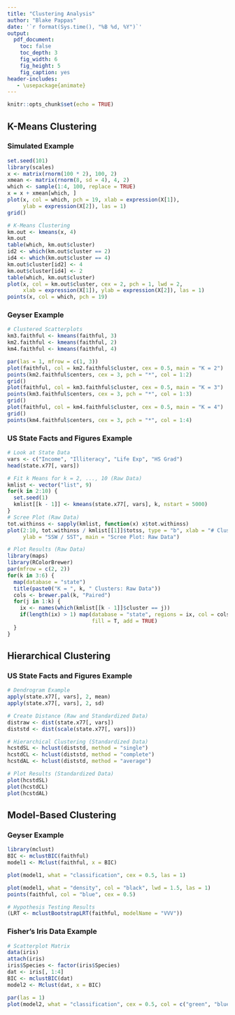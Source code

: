 ---
title: "Clustering Analysis"
author: "Blake Pappas"
date: '`r format(Sys.time(), "%B %d, %Y")`'
output:
  pdf_document:
    toc: false
    toc_depth: 3
    fig_width: 6
    fig_height: 5
    fig_caption: yes
header-includes:
   - \usepackage{animate}
---

```{r setup, include = FALSE}
knitr::opts_chunk$set(echo = TRUE)
```

## K-Means Clustering

### Simulated Example

```{r, warning = FALSE}
set.seed(101)
library(scales)
x <- matrix(rnorm(100 * 2), 100, 2)
xmean <- matrix(rnorm(8, sd = 4), 4, 2)
which <- sample(1:4, 100, replace = TRUE)
x = x + xmean[which, ]
plot(x, col = which, pch = 19, xlab = expression(X[1]),
     ylab = expression(X[2]), las = 1)
grid()

# K-Means Clustering
km.out <- kmeans(x, 4)
km.out
table(which, km.out$cluster)
id2 <- which(km.out$cluster == 2)
id4 <- which(km.out$cluster == 4)
km.out$cluster[id2] <- 4
km.out$cluster[id4] <- 2
table(which, km.out$cluster)
plot(x, col = km.out$cluster, cex = 2, pch = 1, lwd = 2,
     xlab = expression(X[1]), ylab = expression(X[2]), las = 1)
points(x, col = which, pch = 19)
```

### Geyser Example

```{r}
# Clustered Scatterplots
km3.faithful <- kmeans(faithful, 3)
km2.faithful <- kmeans(faithful, 2)
km4.faithful <- kmeans(faithful, 4)

par(las = 1, mfrow = c(1, 3))
plot(faithful, col = km2.faithful$cluster, cex = 0.5, main = "K = 2")
points(km2.faithful$centers, cex = 3, pch = "*", col = 1:2)
grid()
plot(faithful, col = km3.faithful$cluster, cex = 0.5, main = "K = 3")
points(km3.faithful$centers, cex = 3, pch = "*", col = 1:3)
grid()
plot(faithful, col = km4.faithful$cluster, cex = 0.5, main = "K = 4")
grid()
points(km4.faithful$centers, cex = 3, pch = "*", col = 1:4)
```

### US State Facts and Figures Example

```{r warning = FALSE}
# Look at State Data
vars <- c("Income", "Illiteracy", "Life Exp", "HS Grad")
head(state.x77[, vars])

# Fit k Means for k = 2, ..., 10 (Raw Data)
kmlist <- vector("list", 9)
for(k in 2:10) {
  set.seed(1)
  kmlist[[k - 1]] <- kmeans(state.x77[, vars], k, nstart = 5000)
}
# Scree Plot (Raw Data)
tot.withinss <- sapply(kmlist, function(x) x$tot.withinss)
plot(2:10, tot.withinss / kmlist[[1]]$totss, type = "b", xlab = "# Clusters",
     ylab = "SSW / SST", main = "Scree Plot: Raw Data")

# Plot Results (Raw Data)
library(maps)
library(RColorBrewer)
par(mfrow = c(2, 2))
for(k in 3:6) {
  map(database = "state")
  title(paste0("K = ", k, " Clusters: Raw Data"))
  cols <- brewer.pal(k, "Paired")
  for(j in 1:k) {
    ix <- names(which(kmlist[[k - 1]]$cluster == j))
    if(length(ix) > 1) map(database = "state", regions = ix, col = cols[j],
                           fill = T, add = TRUE)
  }
}
```


## Hierarchical Clustering

### US State Facts and Figures Example

```{r}
# Dendrogram Example
apply(state.x77[, vars], 2, mean)
apply(state.x77[, vars], 2, sd)

# Create Distance (Raw and Standardized Data)
distraw <- dist(state.x77[, vars])
diststd <- dist(scale(state.x77[, vars]))

# Hierarchical Clustering (Standardized Data)
hcstdSL <- hclust(diststd, method = "single")
hcstdCL <- hclust(diststd, method = "complete")
hcstdAL <- hclust(diststd, method = "average")

# Plot Results (Standardized Data)
plot(hcstdSL)
plot(hcstdCL)
plot(hcstdAL)
```

## Model-Based Clustering

### Geyser Example

```{r, message = FALSE, warning = FALSE}
library(mclust)
BIC <- mclustBIC(faithful)
model1 <- Mclust(faithful, x = BIC)

plot(model1, what = "classification", cex = 0.5, las = 1)

plot(model1, what = "density", col = "black", lwd = 1.5, las = 1)
points(faithful, col = "blue", cex = 0.5)

# Hypothesis Testing Results
(LRT <- mclustBootstrapLRT(faithful, modelName = "VVV"))
```

### Fisher's Iris Data Example

```{r}
# Scatterplot Matrix
data(iris)
attach(iris) 
iris$Species <- factor(iris$Species)
dat <- iris[, 1:4]
BIC <- mclustBIC(dat)
model2 <- Mclust(dat, x = BIC)

par(las = 1)
plot(model2, what = "classification", cex = 0.5, col = c("green", "blue"))
```